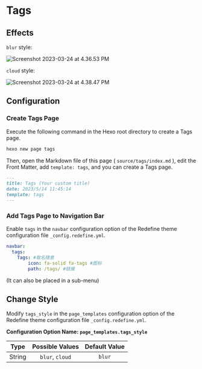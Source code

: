 # Tags

## Effects

`blur` style:

![Screenshot 2023-03-24 at 4.36.53 PM](https://evan.beee.top/img/2023/03/24/23c212da579f8cacec7b3641592d3d19.png)

`cloud` style:

![Screenshot 2023-03-24 at 4.38.47 PM](https://evan.beee.top/img/2023/03/24/08ceb9bf68754b23a010cfbbccf060d9.png)

## Configuration



<Steps>

### Create Tags Page

Execute the following command in the Hexo root directory to create a Tags page.

```bash
hexo new page tags
```

Then, open the Markdown file of this page ( `source/tags/index.md` ), edit the Front Matter, add `template: tags`, and you can create a Tags page.

```markdown filename="source/tags/index.md" {4}
---
title: Tags (Your custom title)
date: 2023/5/14 11:45:14
template: tags
---
```

### Add Tags Page to Navigation Bar

Enable `tags` in the `navbar` configuration option of the Redefine theme configuration file `_config.redefine.yml`.

```yaml filename="_config.redefine.yml" {3-5}
navbar:
  tags:
    Tags: #取名随意
        icon: fa-solid fa-tags #图标
        path: /tags/ #链接
```

(It can also be placed in a sub-menu)

</Steps>

## Change Style

Modify `tags_style` in the `page_templates` configuration option of the Redefine theme configuration file `_config.redefine.yml`.

**Configuration Option Name: `page_templates.tags_style`**

| Type | Possible Values | Default Value |
| :---: | :---: | :---: |
| String | `blur`, `cloud` | `blur` |

